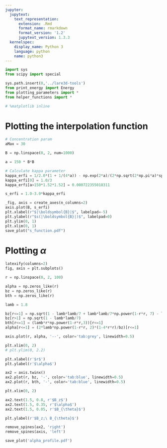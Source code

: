 ```yaml
---
jupyter:
  jupytext:
    text_representation:
      extension: .Rmd
      format_name: rmarkdown
      format_version: '1.2'
      jupytext_version: 1.3.3
  kernelspec:
    display_name: Python 3
    language: python
    name: python3
---
```


```python
import sys
from scipy import special

sys.path.insert(0,'../lare3d-tools')
from print_energy import Energy
from plotting_parameters import *
from helper_functions import *

# %matplotlib inline
```

# Plotting the interpolation function

```python
# Concentration param
aMax = 30

B = np.linspace(0, 2, num=1000)

a = 150 * B*B

# Calculate kappa parameter
kappa_erfi = 1/2.0*(1 + 1/(4*a)) - np.exp(2*a)/(2*np.sqrt(2*np.pi*a)*special.erfi(np.sqrt(2*a)))
kappa_erfi[0] = 1.0/3
kappa_erfi[a>150*1.52*1.52] = 0.000722355018311

s_erfi = 1.0-3.0*kappa_erfi

_fig, axis = create_axes(n_columns=2)
axis.plot(B, s_erfi)
plt.xlabel(r"$|\boldsymbol{B}|$", labelpad=-5)
plt.ylabel(r"$s(|\boldsymbol{B}|)$", labelpad=0)
plt.ylim(0, 1)
plt.xlim(0, 1)
save_plot("s_function.pdf")
```

# Plotting $\alpha$

```python
latexify(columns=2)
fig, axis = plt.subplots()

r = np.linspace(0, 2, 100)

alpha = np.zeros_like(r)
bz = np.zeros_like(r)
bth = np.zeros_like(r)

lamb = 1.8

bz[r<=1] = np.sqrt(1 - lamb*lamb/7 + lamb*lamb/7*np.power(1-r*r, 7) - lamb*lamb*r*r*np.power(1-r*r,6))[r<1]
bz[r>1] = np.sqrt(1 - lamb*lamb/7)
bth[r<=1] = (lamb*r*np.power(1-r*r,3))[r<=1]
alpha[r<=1] = (2*lamb*np.power(1-r*r, 2)*(1-4*r*r)/bz)[r<=1]

axis.plot(r, alpha, '--', color='tab:grey', linewidth=0.5)

plt.xlim(0, 2)
# plt.ylim(0, 2.2)

plt.xlabel(r'$r$')
plt.ylabel(r'$\alpha$')

ax2 = axis.twinx()
ax2.plot(r, bz, '-', color='tab:blue', linewidth=0.5)
ax2.plot(r, bth, '-', color='tab:blue', linewidth=0.5)

plt.xlim(0, 2)

ax2.text(1.5, 0.8, r'$B_z$')
ax2.text(1.5, 0.35, r'$\alpha$')
ax2.text(1.5, 0.05, r'$B_{\theta}$')

plt.ylabel(r'$B_z;\ B_{\theta}$')

remove_spines(ax2, 'right')
remove_spines(axis, 'left')

save_plot('alpha_profile.pdf')
```

```python

```
